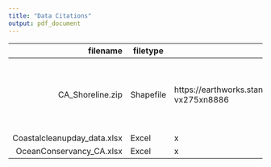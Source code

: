 ```yaml
---
title: "Data Citations"
output: pdf_document
---
```



| filename | filetype | link | citation |
|---------:|----------|------|----------|
| CA_Shoreline.zip | Shapefile | https://earthworks.stanford.edu/catalog/stanford-vx275xn8886 | California. Department of Fish and Game. Marine Resources Region. (2004). Coastline, California, 2000. [Shapefile]. California. Department of Fish and Game. Marine Resources Region. Retrieved from https://earthworks.stanford.edu/catalog/stanford-vx275xn8886 |
| Coastalcleanupday_data.xlsx | Excel | x | x |
| OceanConservancy_CA.xlsx | Excel | x | x |
